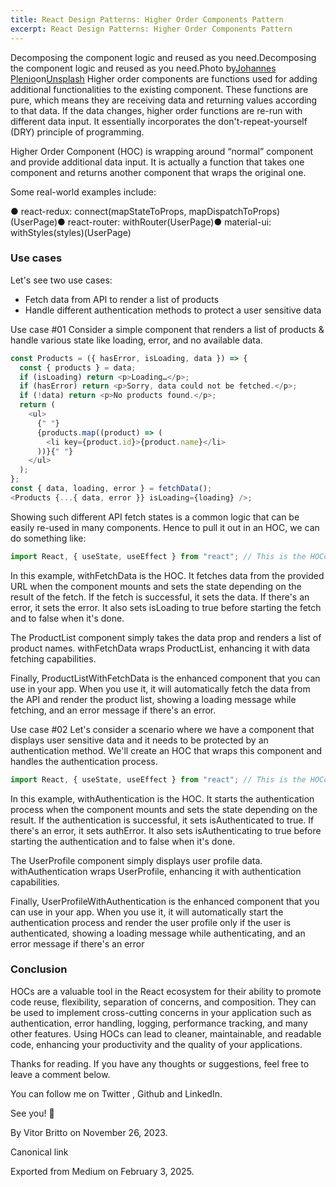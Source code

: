 ```yaml
---
title: React Design Patterns: Higher Order Components Pattern
excerpt: React Design Patterns: Higher Order Components Pattern
---
```


Decomposing the component logic and reused as you need.Decomposing the component logic and reused as you need.Photo by[Johannes Plenio](https://unsplash.com/@jplenio?utm_source=medium&utm_medium=referral)on[Unsplash](https://unsplash.com?utm_source=medium&utm_medium=referral)
Higher order components are functions used for adding additional functionalities to the existing component. These functions are pure, which means they are receiving data and returning values according to that data. If the data changes, higher order functions are re-run with different data input. It essentially incorporates the don't-repeat-yourself (DRY) principle of programming.

Higher Order Component (HOC) is wrapping around “normal” component and provide additional data input. It is actually a function that takes one component and returns another component that wraps the original one.

Some real-world examples include:

● react-redux: connect(mapStateToProps, mapDispatchToProps)(UserPage)● react-router: withRouter(UserPage)● material-ui: withStyles(styles)(UserPage)

### Use cases

Let's see two use cases:

- Fetch data from API to render a list of products
- Handle different authentication methods to protect a user sensitive data

Use case #01
Consider a simple component that renders a list of products & handle various state like loading, error, and no available data.

```js
const Products = ({ hasError, isLoading, data }) => {
  const { products } = data;
  if (isLoading) return <p>Loading…</p>;
  if (hasError) return <p>Sorry, data could not be fetched.</p>;
  if (!data) return <p>No products found.</p>;
  return (
    <ul>
      {" "}
      {products.map((product) => (
        <li key={product.id}>{product.name}</li>
      ))}{" "}
    </ul>
  );
};
const { data, loading, error } = fetchData();
<Products {...{ data, error }} isLoading={loading} />;
```

Showing such different API fetch states is a common logic that can be easily re-used in many components. Hence to pull it out in an HOC, we can do something like:

```js
import React, { useState, useEffect } from "react"; // This is the HOCconst withFetchData = (WrappedComponent, url) => {  return (props) => {    const [data, setData] = useState(null);    const [isLoading, setIsLoading] = useState(false);    const [error, setError] = useState(null);    useEffect(() => {      setIsLoading(true);      fetch(url)        .then(response => {          if (response.ok) {            return response.json();          } else {            throw new Error('Error fetching data');          }        })        .then(data => {          setData(data);          setIsLoading(false);        })        .catch(error => {          setError(error);          setIsLoading(false);        });    }, [url]);    if (isLoading) {      return <div>Loading...</div>;    }    if (error) {      return <div>Error: {error.message}</div>;    }    return <WrappedComponent data={data} {...props} />;  };};// This is your component that displays the list of productsconst ProductList = ({ data }) => (  <ul>    {data.map(product => (      <li key={product.id}>{product.name}</li>    ))}  </ul>);// This is how you use the HOCconst ProductListWithFetchData = withFetchData(ProductList, '/api/products');// Then you can use it in your app like this:// <ProductListWithFetchData />
```

In this example, withFetchData is the HOC. It fetches data from the provided URL when the component mounts and sets the state depending on the result of the fetch. If the fetch is successful, it sets the data. If there's an error, it sets the error. It also sets isLoading to true before starting the fetch and to false when it's done.

The ProductList component simply takes the data prop and renders a list of product names. withFetchData wraps ProductList, enhancing it with data fetching capabilities.

Finally, ProductListWithFetchData is the enhanced component that you can use in your app. When you use it, it will automatically fetch the data from the API and render the product list, showing a loading message while fetching, and an error message if there's an error.

Use case #02
Let's consider a scenario where we have a component that displays user sensitive data and it needs to be protected by an authentication method. We'll create an HOC that wraps this component and handles the authentication process.

```js
import React, { useState, useEffect } from "react"; // This is the HOCconst withAuthentication = (WrappedComponent, authenticationMethod) => {  return (props) => {    const [isAuthenticated, setIsAuthenticated] = useState(false);    const [isAuthenticating, setIsAuthenticating] = useState(true);    const [authError, setAuthError] = useState(null);    useEffect(() => {      // Here you would call your authentication API      // For simplicity, we'll just simulate an async call with setTimeout      setTimeout(() => {        if (authenticationMethod === 'OTP' || authenticationMethod === 'PIN' || authenticationMethod === 'PASSWORD') {          setIsAuthenticated(true);          setIsAuthenticating(false);        } else {          setAuthError('Invalid authentication method');          setIsAuthenticating(false);        }      }, 1000);    }, [authenticationMethod]);    if (isAuthenticating) {      return <div>Authenticating...</div>;    }    if (authError) {      return <div>Error: {authError}</div>;    }    if (!isAuthenticated) {      return <div>Please authenticate to view this content</div>;    }    return <WrappedComponent {...props} />;  };};// This is your component that displays user sensitive dataconst UserProfile = () => (  <div>    <h2>User Profile</h2>    {/* User profile details here */}  </div>);// This is how you use the HOCconst UserProfileWithAuthentication = withAuthentication(UserProfile, 'OTP');// Then you can use it in your app like this:// <UserProfileWithAuthentication />
```

In this example, withAuthentication is the HOC. It starts the authentication process when the component mounts and sets the state depending on the result. If the authentication is successful, it sets isAuthenticated to true. If there's an error, it sets authError. It also sets isAuthenticating to true before starting the authentication and to false when it's done.

The UserProfile component simply displays user profile data. withAuthentication wraps UserProfile, enhancing it with authentication capabilities.

Finally, UserProfileWithAuthentication is the enhanced component that you can use in your app. When you use it, it will automatically start the authentication process and render the user profile only if the user is authenticated, showing a loading message while authenticating, and an error message if there's an error

### Conclusion

HOCs are a valuable tool in the React ecosystem for their ability to promote code reuse, flexibility, separation of concerns, and composition. They can be used to implement cross-cutting concerns in your application such as authentication, error handling, logging, performance tracking, and many other features. Using HOCs can lead to cleaner, maintainable, and readable code, enhancing your productivity and the quality of your applications.

Thanks for reading. If you have any thoughts or suggestions, feel free to leave a comment below.

You can follow me on Twitter , Github and LinkedIn.

See you! 👋

By Vitor Britto on November 26, 2023.

Canonical link

Exported from Medium on February 3, 2025.
